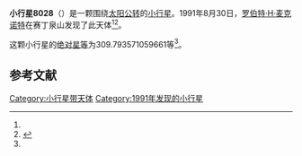 {{Infobox planet
| bgcolour = #FFFFC0
| name = 8028 Joeengle
| symbol = 
| image = 
| caption = 
| discovery = yes
| discovery_ref = 
| discoverer = [[罗伯特·H·麦克诺特|罗伯特·H·麦克诺特]]
| discovery_site = [[赛丁泉山|赛丁泉山]] 
| discovered = 1991年8月30日
| designations = yes
| mp_name = 
| named_after = 
| alt_names = 1991 QE/ 1981 UY20 / 1981 WO7 / 1986 TS1
| mp_category = [[主带小行星|主带小行星]]
| orbit_ref = <ref name="a">[http://ssd.jpl.nasa.gov/sbdb.cgi?sstr=8028 8028 Joeengle] {{Wayback|url=http://ssd.jpl.nasa.gov/sbdb.cgi?sstr=8028 |date=20210718021654 }}，小行星數據庫瀏覽器（JPL Small-Body Database Browser）－[[美国国家航空航天局|美国国家航空航天局]]喷气推进实验室</ref>
| epoch = 2456400.5 (2013年4月18日更新)
| aphelion = {{convert|3.781892778016884|AU|km|3|abbr=on|lk=out}}
| perihelion = {{convert|2.448524293280485|AU|km|3|abbr=on}}
| semimajor = {{convert|3.115208535648684|AU|km|3|abbr=on}}
| eccentricity = 0.214009507
| period = 2008.302427 [[日|日]]<br />5.5[[儒略年|儒略年]]
| avg_speed = 
| inclination = 23.33185441214598
| asc_node = 22.00169671651776
| mean_anomaly = 
| arg_peri = 309.793571059661
| satellites = 
| physical_characteristics = yes
| dimensions = 
| mass = 
| density = 
| surface_grav = 
| escape_velocity = 
| sidereal_day = 
| axial_tilt = 
| pole_ecliptic_lat = 
| pole_ecliptic_lon = 
| albedo = 
| temperatures= 
| temp_name1 = 
| mean_temp_1 = 
| max_temp_1 = 
| temp_name2 = 
| max_temp_2 = 
| spectral_type = 
| abs_magnitude = 309.793571059661
}}

'''小行星8028'''（{{lang-en|8028 Joeengle}}）是一颗围绕[[太阳|太阳]][[公转|公转]]的[[小行星|小行星]]。1991年8月30日，[[罗伯特·H·麦克诺特|罗伯特·H·麦克诺特]]在赛丁泉山发现了此天体<ref name="a" /><ref>{{cite news|title=小行星列表|url=http://cfa-www.harvard.edu/iau/lists/NumberedMPs.txt|accessdate=2013-07-08|newspaper=哈佛大学|archive-date=2008-05-17|archive-url=https://web.archive.org/web/20080517010638/http://cfa-www.harvard.edu/iau/lists/NumberedMPs.txt|dead-url=no}}</ref>。

这颗小行星的[[绝对星等|绝对星等]]为309.793571059661等<ref name="a" />。

==参考文献==
{{reflist}}
{{Minor Planet Number|[[小行星8027|小行星8027]]|[[小行星8029|小行星8029]]}}

{{小天体}}

[[Category:小行星带天体|Category:小行星带天体]]
[[Category:1991年发现的小行星|Category:1991年发现的小行星]]

{{asteroid-stub}}